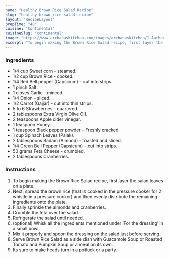 ---
name: "Healthy Brown Rice Salad Recipe"
slug: "healthy-brown-rice-salad-recipe"
layout: 'RecipeLayout'
prepTime: "40"
cuisine: "Continental"
cuisineSlug: "continental"
image: "https://www.archanaskitchen.com/images/archanaskitchen/1-Author/Gauravi_Vinay/Brown_rice_salad.jpg"
excerpt: "To begin making the Brown Rice Salad recipe, first layer the salad leaves on a plate"
---

### Ingredients

- 1/4 cup Sweet corn - steamed.
- 1/2 cup Brown Rice - cooked.
- 1/4 Red Bell pepper (Capsicum) - cut into strips.
- 1 pinch Salt.
- 1 cloves Garlic - minced.
- 1/4 Onion - sliced.
- 1/2 Carrot (Gajjar) - cut into thin strips.
- 5 to 6 Strawberries - quartered.
- 2 tablespoons Extra Virgin Olive Oil.
- 2 teaspoons Apple cider vinegar.
- 1 teaspoon Honey.
- 1 teaspoon Black pepper powder - Freshly cracked.
- 1 cup Spinach Leaves (Palak).
- 2 tablespoons Badam (Almond) - toasted and  sliced.
- 1/4 Green Bell Pepper (Capsicum) - cut into strips.
- 50 grams Feta Cheese - crumbled.
- 2 tablespoons Cranberries.

### Instructions

1. To begin making the Brown Rice Salad recipe, first layer the salad leaves on a plate.
1. Next, spread the brown rice (that is cooked in the pressure cooker for 2 whistle in a pressure cooker) and then evenly distribute the remaining ingredients onto the plate.
1. Finally sprinkle the almonds and cranberries.
1. Crumble the feta over the salad.
1. Refrigerate the salad until needed.
1. (optional) Whisk all the ingredients mentioned under ‘For the dressing’ in a small bowl.
1. Mix it properly and spoon the dressing on the salad just before serving.
1. Serve Brown Rice Salad as a side dish with Guacamole Soup or Roasted Tomato and Pumpkin Soup or a meal on its own.
1. Its sure to make heads turn in a potluck or a party.
